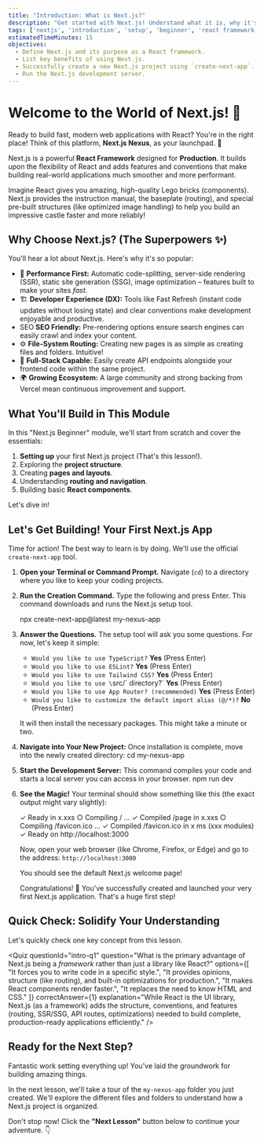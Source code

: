 ```yaml
---
title: "Introduction: What is Next.js?"
description: "Get started with Next.js! Understand what it is, why it's popular, and set up your first project."
tags: ['nextjs', 'introduction', 'setup', 'beginner', 'react framework']
estimatedTimeMinutes: 15
objectives:
  - Define Next.js and its purpose as a React framework.
  - List key benefits of using Next.js.
  - Successfully create a new Next.js project using `create-next-app`.
  - Run the Next.js development server.
---
```



# Welcome to the World of Next.js! 👋

Ready to build fast, modern web applications with React? You're in the right place! Think of this platform, **Next.js Nexus**, as your launchpad. 🚀

Next.js is a powerful **React Framework** designed for **Production**. It builds upon the flexibility of React and adds features and conventions that make building real-world applications much smoother and more performant.

<InfoTip type="idea" title="Analogy Time!">
Imagine React gives you amazing, high-quality Lego bricks (components). Next.js provides the instruction manual, the baseplate (routing), and special pre-built structures (like optimized image handling) to help you build an impressive castle faster and more reliably!
</InfoTip>

## Why Choose Next.js? (The Superpowers ✨)

You'll hear a lot about Next.js. Here's why it's so popular:

*   🚀 **Performance First:** Automatic code-splitting, server-side rendering (SSR), static site generation (SSG), image optimization – features built to make your sites *fast*.
*   🏗️ **Developer Experience (DX):** Tools like Fast Refresh (instant code updates without losing state) and clear conventions make development enjoyable and productive.
*    SEO **SEO Friendly:** Pre-rendering options ensure search engines can easily crawl and index your content.
*   ⚙️ **File-System Routing:** Creating new pages is as simple as creating files and folders. Intuitive!
*   🧩 **Full-Stack Capable:** Easily create API endpoints alongside your frontend code within the same project.
*   🌍 **Growing Ecosystem:** A large community and strong backing from Vercel mean continuous improvement and support.

## What You'll Build in This Module

In this "Next.js Beginner" module, we'll start from scratch and cover the essentials:

1.  **Setting up** your first Next.js project (That's this lesson!).
2.  Exploring the **project structure**.
3.  Creating **pages and layouts**.
4.  Understanding **routing and navigation**.
5.  Building basic **React components**.

Let's dive in!

## Let's Get Building! Your First Next.js App

Time for action! The best way to learn is by doing. We'll use the official `create-next-app` tool.

<ProjectStep title="1. Set Up Your Project Environment" id="setup-env" stepNumber={1}>

1.  **Open your Terminal or Command Prompt.** Navigate (`cd`) to a directory where you like to keep your coding projects.
2.  **Run the Creation Command.** Type the following and press Enter. This command downloads and runs the Next.js setup tool.

    <CodeBlock language="bash" title="Terminal" allowCopy>
    npx create-next-app@latest my-nexus-app
    </CodeBlock>

3.  **Answer the Questions.** The setup tool will ask you some questions. For now, let's keep it simple:
    *   `Would you like to use TypeScript?` **Yes** (Press Enter)
    *   `Would you like to use ESLint?` **Yes** (Press Enter)
    *   `Would you like to use Tailwind CSS?` **Yes** (Press Enter)
    *   `Would you like to use \`src/\` directory?` **Yes** (Press Enter)
    *   `Would you like to use App Router? (recommended)` **Yes** (Press Enter)
    *   `Would you like to customize the default import alias (@/*)?` **No** (Press Enter)

    It will then install the necessary packages. This might take a minute or two.

4.  **Navigate into Your New Project:** Once installation is complete, move into the newly created directory:
    <CodeBlock language="bash" title="Terminal" allowCopy>
    cd my-nexus-app
    </CodeBlock>

5.  **Start the Development Server:** This command compiles your code and starts a local server you can access in your browser.
    <CodeBlock language="bash" title="Terminal" allowCopy>
    npm run dev
    </CodeBlock>

6.  **See the Magic!** Your terminal should show something like this (the exact output might vary slightly):

    <TerminalOutput>
    ✓ Ready in x.xxs
    ○ Compiling / ...
    ✓ Compiled /page in x.xxs
    ○ Compiling /favicon.ico ...
    ✓ Compiled /favicon.ico in x ms (xxx modules)
    ✓ Ready on http://localhost:3000
    </TerminalOutput>

    Now, open your web browser (like Chrome, Firefox, or Edge) and go to the address: `http://localhost:3000`

    You should see the default Next.js welcome page!

    <InfoTip type="success" title="Achievement Unlocked!">
    Congratulations! 🎉 You've successfully created and launched your very first Next.js application. That's a huge first step!
    </InfoTip>

</ProjectStep>

## Quick Check: Solidify Your Understanding

Let's quickly check one key concept from this lesson.

<Quiz
  questionId="intro-q1"
  question="What is the primary advantage of Next.js being a *framework* rather than just a library like React?"
  options={[
    "It forces you to write code in a specific style.",
    "It provides opinions, structure (like routing), and built-in optimizations for production.",
    "It makes React components render faster.",
    "It replaces the need to know HTML and CSS."
  ]}
  correctAnswer={1}
  explanation="While React is the UI library, Next.js (as a framework) adds the structure, conventions, and features (routing, SSR/SSG, API routes, optimizations) needed to build complete, production-ready applications efficiently."
/>

## Ready for the Next Step?

Fantastic work setting everything up! You've laid the groundwork for building amazing things.

In the next lesson, we'll take a tour of the `my-nexus-app` folder you just created. We'll explore the different files and folders to understand how a Next.js project is organized.

Don't stop now! Click the **"Next Lesson"** button below to continue your adventure. 👇
